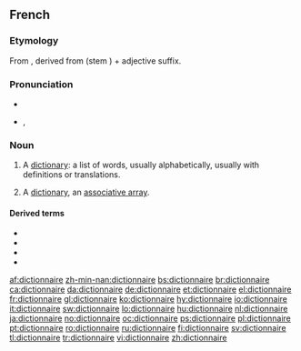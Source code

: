 ==French==

===Etymology===
From {{ML.|fr}} {{term|dictionarium}}, derived from {{term|dictio||saying, speaking}} (stem {{term||diction-}}) + {{term|-arium}} adjective suffix.

===Pronunciation===
* {{audio|Fr-un dictionnaire-fr-ouest.ogg|audio}}
* {{IPA|lang=fr|/dik.sjɔ.nɛʁ/}}, {{SAMPA|/dik.sjO.nER/}}

===Noun===
{{fr-noun|m}}

# A [[dictionary]]: a list of words, usually alphabetically, usually with definitions or translations.
# {{computing|lang=fr}} A [[dictionary]], an [[associative array]].

====Derived terms====
* {{l|fr|dictionnairique}}
* {{l|fr|dictionnarisé}}
* {{l|fr|dictionnariser}}
* {{l|fr|dictionnariste}}

[[af:dictionnaire]]
[[zh-min-nan:dictionnaire]]
[[bs:dictionnaire]]
[[br:dictionnaire]]
[[ca:dictionnaire]]
[[da:dictionnaire]]
[[de:dictionnaire]]
[[et:dictionnaire]]
[[el:dictionnaire]]
[[fr:dictionnaire]]
[[gl:dictionnaire]]
[[ko:dictionnaire]]
[[hy:dictionnaire]]
[[io:dictionnaire]]
[[it:dictionnaire]]
[[sw:dictionnaire]]
[[lo:dictionnaire]]
[[hu:dictionnaire]]
[[nl:dictionnaire]]
[[ja:dictionnaire]]
[[no:dictionnaire]]
[[oc:dictionnaire]]
[[ps:dictionnaire]]
[[pl:dictionnaire]]
[[pt:dictionnaire]]
[[ro:dictionnaire]]
[[ru:dictionnaire]]
[[fi:dictionnaire]]
[[sv:dictionnaire]]
[[tl:dictionnaire]]
[[tr:dictionnaire]]
[[vi:dictionnaire]]
[[zh:dictionnaire]]